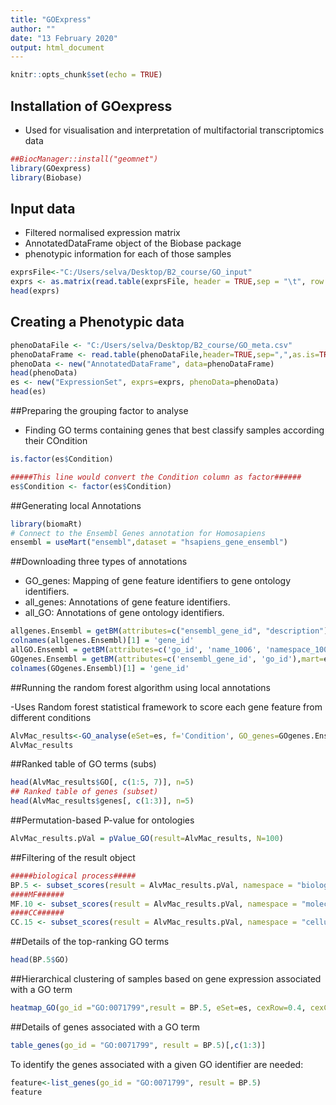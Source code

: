 ---
title: "GOExpress"
author: ""
date: "13 February 2020"
output: html_document
---

```{r setup, include=FALSE}
knitr::opts_chunk$set(echo = TRUE)
```

## Installation of GOexpress

- Used for visualisation and interpretation of multifactorial transcriptomics data 

```{r message=FALSE, echo=TRUE, warning=FALSE}
##BiocManager::install("geomnet")
library(GOexpress)
library(Biobase)
```

## Input data

- Filtered normalised expression matrix
- AnnotatedDataFrame object of the Biobase package
 -  phenotypic information for each of those samples

```{r message=FALSE, echo=TRUE, warning=FALSE}
exprsFile<-"C:/Users/selva/Desktop/B2_course/GO_input"
exprs <- as.matrix(read.table(exprsFile, header = TRUE,sep = "\t", row.names = 1, as.is = TRUE))
head(exprs)
```


## Creating a Phenotypic data

```{r message=FALSE, echo=TRUE, warning=FALSE}
phenoDataFile <- "C:/Users/selva/Desktop/B2_course/GO_meta.csv"
phenoDataFrame <- read.table(phenoDataFile,header=TRUE,sep=",",as.is=TRUE, row.names = 1)
phenoData <- new("AnnotatedDataFrame", data=phenoDataFrame)
head(phenoData)
es <- new("ExpressionSet", exprs=exprs, phenoData=phenoData)
head(es)
```


##Preparing the grouping factor to analyse

-  Finding GO terms containing genes that best classify samples according their COndition
```{r message=FALSE, echo=TRUE, warning=FALSE}
is.factor(es$Condition)
```
```{r message=FALSE, echo=TRUE, warning=FALSE}
#####This line would convert the Condition column as factor######
es$Condition <- factor(es$Condition)
```


##Generating local Annotations

```{r message=FALSE, echo=TRUE, warning=FALSE}
library(biomaRt)
# Connect to the Ensembl Genes annotation for Homosapiens
ensembl = useMart("ensembl",dataset = "hsapiens_gene_ensembl")
```


##Downloading three types of annotations

- GO_genes: Mapping of gene feature identifiers to gene ontology identifiers.
- all_genes: Annotations of gene feature identifiers.
- all_GO: Annotations of gene ontology identifiers.

```{r message=FALSE, echo=TRUE, warning=FALSE}
allgenes.Ensembl = getBM(attributes=c("ensembl_gene_id", "description"),mart=ensembl)
colnames(allgenes.Ensembl)[1] = 'gene_id'
allGO.Ensembl = getBM(attributes=c('go_id', 'name_1006', 'namespace_1003'), mart=ensembl)
GOgenes.Ensembl = getBM(attributes=c('ensembl_gene_id', 'go_id'),mart=ensembl)
colnames(GOgenes.Ensembl)[1] = 'gene_id'
```

##Running the random forest algorithm using local annotations

-Uses Random forest statistical framework to score each gene feature from different conditions

```{r message=TRUE, echo=TRUE, warning=FALSE}
AlvMac_results<-GO_analyse(eSet=es, f='Condition', GO_genes=GOgenes.Ensembl, all_GO=allGO.Ensembl, all_genes=allgenes.Ensembl)
AlvMac_results
```

##Ranked table of GO terms (subs)
```{r message=TRUE, echo=TRUE, warning=FALSE}
head(AlvMac_results$GO[, c(1:5, 7)], n=5)
## Ranked table of genes (subset)
head(AlvMac_results$genes[, c(1:3)], n=5)
```

##Permutation-based P-value for ontologies
```{r message=TRUE, echo=TRUE, warning=FALSE}
AlvMac_results.pVal = pValue_GO(result=AlvMac_results, N=100)
```


##Filtering of the result object
```{r message=TRUE, echo=TRUE, warning=FALSE}
#####biological process#####
BP.5 <- subset_scores(result = AlvMac_results.pVal, namespace = "biological_process", total = 5, p.val=0.05)
####MF######
MF.10 <- subset_scores(result = AlvMac_results.pVal, namespace = "molecular_function", total = 10, p.val=0.05)
####CC######
CC.15 <- subset_scores(result = AlvMac_results.pVal, namespace = "cellular_component", total = 15, p.val=0.05)

```


##Details of the top-ranking GO terms
```{r message=TRUE, echo=TRUE, warning=FALSE}
head(BP.5$GO)
```

##Hierarchical clustering of samples based on gene expression associated with a GO term
```{r message=TRUE, echo=TRUE, warning=FALSE}
heatmap_GO(go_id ="GO:0071799",result = BP.5, eSet=es, cexRow=0.4, cexCol=1, cex.main=1, main.Lsplit=30, labRow=es$Condition)
```

##Details of genes associated with a GO term
```{r message=TRUE, echo=TRUE, warning=FALSE}
table_genes(go_id = "GO:0071799", result = BP.5)[,c(1:3)]
```

To identify the  genes associated with a given GO identifier are needed:
```{r message=TRUE, echo=TRUE, warning=FALSE}
feature<-list_genes(go_id = "GO:0071799", result = BP.5)
feature
```